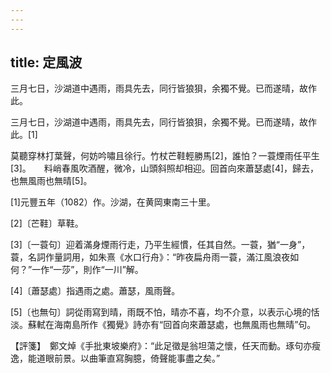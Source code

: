 ```yaml
---
---
---
```

title: 定風波
---




三月七日，沙湖道中遇雨，雨具先去，同行皆狼狽，余獨不覺。已而遂晴，故作此。

三月七日，沙湖道中遇雨，雨具先去，同行皆狼狽，余獨不覺。已而遂晴，故作此。[1]



莫聽穿林打葉聲，何妨吟嘯且徐行。竹杖芒鞋輕勝馬[2]，誰怕？一蓑煙雨任平生[3]。　　料峭春風吹酒醒，微冷，山頭斜照却相迎。回首向來蕭瑟處[4]，歸去，也無風雨也無晴[5]。

[1]元豐五年（1082）作。沙湖，在黄岡東南三十里。

[2]〔芒鞋〕草鞋。

[3]〔一蓑句〕迎着滿身煙雨行走，乃平生經慣，任其自然。一蓑，猶“一身”，蓑，名詞作量詞用，如朱熹《水口行舟》：“昨夜扁舟雨一蓑，滿江風浪夜如何？”一作“一莎”，則作“一川”解。

[4]〔蕭瑟處〕指遇雨之處。蕭瑟，風雨聲。

[5]〔也無句〕詞從雨寫到晴，雨既不怕，晴亦不喜，均不介意，以表示心境的恬淡。蘇軾在海南島所作《獨覺》詩亦有“回首向來蕭瑟處，也無風雨也無晴”句。

【評箋】　鄭文焯《手批東坡樂府》：“此足徵是翁坦蕩之懷，任天而動。琢句亦瘦逸，能道眼前景。以曲筆直寫胸臆，倚聲能事盡之矣。”
